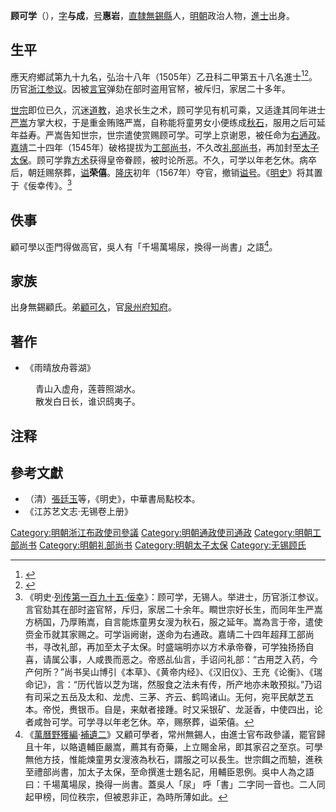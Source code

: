 {{明清人物信息框
| 姓名 = 顧可學
| 原名 =
| 圖片名稱= 
| 圖片大小 =
| 圖片說明 = 
| 最高職務 = 太子太保禮部尚書
| 國家 = 大明 
| 爵位 =
| 籍貫 = 直隸常州府無錫縣
| 族裔 = 
| 字號 = 字與成，號惠巖
| 諡號 = 榮僖（隆慶初撤）
| 出生日期 = 成化十八年（1482年）
| 出生地點 = 直隸無錫縣
| 逝世日期 = 嘉靖三十九年（1560年）
| 逝世地點 = 直隸無錫縣
| 墓葬 =
| 配偶 = 
| 親屬 = （弟）[[顧可久|顧可久]]
| 出身 =
* 弘治十八年乙丑科進士出身
| 經歷 =
| 著作 =  
}}
'''顾可学'''（{{bd|1482年||1560年|catIdx=G顧}}），[[表字|字]]'''与成'''，[[号|号]]'''惠岩'''，[[南直隶|直隸]][[無錫縣|無錫縣]]人，[[明朝|明朝]]政治人物，[[進士|進士]]出身。

== 生平==
應天府鄉試第九十九名，弘治十八年（1505年）乙丑科二甲第五十八名進士<ref>{{Cite book|title=《皇明贡举考》卷五|last=（明）[[张朝瑞|张朝瑞]]|first=|publisher=《续修四库全书》史部第828册|year=|isbn=|location=|pages=}}</ref><ref>{{Cite book|title=贡举志五种 上|last=鲁小俊，江俊伟著|first=|publisher=武汉：武汉大学出版社|year=2009|isbn=978-7-307-07043-1|location=|pages=}}</ref>。历官[[浙江|浙江]][[参议|参议]]。因被[[言官|言官]]弹劾在部时盗用官帑，被斥归，家居二十多年。

[[明世宗|世宗]]即位已久，沉迷[[道教|道教]]，追求长生之术，顾可学见有机可乘，又适逢其同年进士[[严嵩|严嵩]]方掌大权，于是重金贿赂严嵩，自称能将童男女小便练成[[秋石|秋石]]，服用之后可延年益寿。严嵩告知世宗，世宗遣使赏赐顾可学。可学上京谢恩，被任命为[[右通政|右通政]]。[[嘉靖|嘉靖]]二十四年（1545年）破格提拔为[[工部尚书|工部尚书]]，不久改[[礼部尚书|礼部尚书]]，再加封至[[太子太保|太子太保]]。顾可学靠[[方术|方术]]获得皇帝眷顾，被时论所恶。不久，可学以年老乞休。病卒后，朝廷赐祭葬，[[谥|谥]]'''荣僖'''。[[隆庆_(明)|隆庆]]初年（1567年）夺官，撤销[[谥号|谥号]]。《[[明史|明史]]》将其置于《佞幸传》。<ref>《明史·[[s:明史/卷317|列传第一百九十五·佞幸]]》：顾可学，无锡人。举进士，历官浙江参议。言官劾其在部时盗官帑，斥归，家居二十余年。瞷世宗好长生，而同年生严嵩方柄国，乃厚贿嵩，自言能炼童男女溲为秋石，服之延年。嵩為言于帝，遣使赍金币就其家赐之。可学诣阙谢，遂命为右通政。嘉靖二十四年超拜工部尚书，寻改礼部，再加至太子太保。时盛端明亦以方术承帝眷，可学独扬扬自喜，请属公事，人咸畏而恶之。帝惑乩仙言，手诏问礼部：“古用芝入药，今产何所？”尚书吴山博引《本草》、《黄帝内经》、《汉旧仪》、王充《论衡》、《瑞命记》，言：“历代皆以芝为瑞，然服食之法未有传，所产地亦未敢预拟。”乃诏有司采之五岳及太和、龙虎、三茅、齐云、鹤鸣诸山。无何，宛平民献芝五本。帝悦，赉银币。自是，来献者接踵。时又采银矿、龙涎香，中使四出，论者咸咎可学。可学寻以年老乞休。卒，赐祭葬，谥荣僖。</ref>

==佚事==
顧可學以歪門得做高官，吳人有「千場萬場尿，換得一尚書」之語<ref>《[[萬曆野獲編|萬曆野獲編]]·[[s:萬曆野獲編/補遺二|補遺二]]》又顧可學者，常州無錫人，由進士官布政參議，罷官歸且十年，以賂遺輔臣嚴嵩，薦其有奇藥，上立賜金帛，即其家召之至京。可學無他方技，惟能煉童男女溲液為秋石，謂服之可以長生。世宗餌之而驗，進秩至禮部尚書，加太子太保，至命撰進士題名記，用輔臣恩例。吳中人為之語曰：千場萬場尿，換得一尚書。蓋吳人「尿」 呼「書」二字同一音也。二人同起甲榜，同位秩宗，但被恩非正，為時所薄如此。</ref>。

==家族==
出身無錫顧氏。弟[[顧可久|顧可久]]，官[[泉州府|泉州府]][[知府|知府]]。

==著作==
*《雨晴放舟蓉湖》
:青山入虚舟，莲蓉照湖水。
:散发白日长，谁识鸱夷子。

==注释==
{{reflist}}

==參考文獻==
*（清）[[張廷玉|張廷玉]]等，《明史》，中華書局點校本。
*《江苏艺文志·无锡卷上册》

{{弘治十八年乙丑科殿试金榜}}
{{碧山吟社}}

{{DEFAULTSORT:Gu顧}}
[[Category:明朝浙江布政使司參議|Category:明朝浙江布政使司參議]]
[[Category:明朝通政使司通政|Category:明朝通政使司通政]]
[[Category:明朝工部尚书|Category:明朝工部尚书]]
[[Category:明朝礼部尚书|Category:明朝礼部尚书]]
[[Category:明朝太子太保|Category:明朝太子太保]]
[[Category:无锡顾氏|Category:无锡顾氏]]